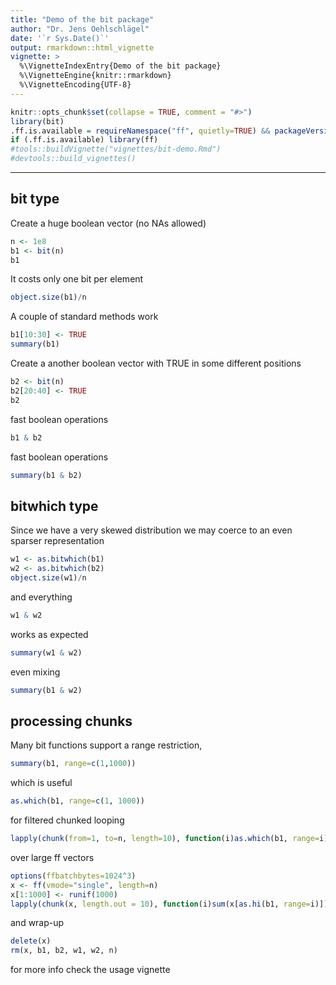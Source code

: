 ```yaml
---
title: "Demo of the bit package"
author: "Dr. Jens Oehlschlägel"
date: '`r Sys.Date()`'
output: rmarkdown::html_vignette
vignette: >
  %\VignetteIndexEntry{Demo of the bit package}
  %\VignetteEngine{knitr::rmarkdown}
  %\VignetteEncoding{UTF-8}
---
```


```r
knitr::opts_chunk$set(collapse = TRUE, comment = "#>")
library(bit)
.ff.is.available = requireNamespace("ff", quietly=TRUE) && packageVersion("ff") >= "4.0.0"
if (.ff.is.available) library(ff)
#tools::buildVignette("vignettes/bit-demo.Rmd")
#devtools::build_vignettes()
```

---

## bit type

Create a huge boolean vector (no NAs allowed)

```r
n <- 1e8
b1 <- bit(n)
b1
```

It costs only one bit per element

```r
object.size(b1)/n
```


A couple of standard methods work

```r
b1[10:30] <- TRUE
summary(b1)
```

Create a another boolean vector with TRUE in some different positions

```r
b2 <- bit(n)
b2[20:40] <- TRUE
b2
```

fast boolean operations

```r
b1 & b2
```

fast boolean operations

```r
summary(b1 & b2)
```


## bitwhich type

Since we have a very skewed distribution we may coerce to an even sparser representation

```r
w1 <- as.bitwhich(b1)
w2 <- as.bitwhich(b2)
object.size(w1)/n
```

and everything

```r
w1 & w2
```

works as expected

```r
summary(w1 & w2)
```


even mixing

```r
summary(b1 & w2)
```


## processing chunks

Many bit functions support a range restriction,

```r
summary(b1, range=c(1,1000))
```

which is useful

```r
as.which(b1, range=c(1, 1000))
```

for filtered chunked looping

```r
lapply(chunk(from=1, to=n, length=10), function(i)as.which(b1, range=i))
```

over large ff vectors

```r
options(ffbatchbytes=1024^3)
x <- ff(vmode="single", length=n)
x[1:1000] <- runif(1000)
lapply(chunk(x, length.out = 10), function(i)sum(x[as.hi(b1, range=i)]))
```

and wrap-up

```r
delete(x)
rm(x, b1, b2, w1, w2, n)
```

for more info check the usage vignette
